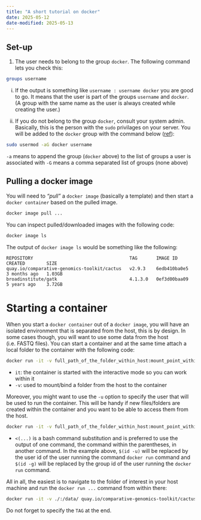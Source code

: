 ```yaml
---
title: "A short tutorial on docker"
date: 2025-05-12
date-modified: 2025-05-13
---
```


## Set-up

1. The user needs to belong to the group `docker`. The following command lets you check this:

```.bash
groups username
```

  i. If the output is something like `username : username docker` you are good to go. It means that the user is part of the
groups `username` and `docker`. (A group with the same name as the user is always created while creating the user.)

  ii. If you do not belong to the group `docker`, consult your system admin. Basically, this is the person with the `sudo`
privilages on your server. You will be added to the `docker` group with the command below ([ref](https://askubuntu.com/questions/79565/how-to-add-existing-user-to-an-existing-group)):

```.bash
sudo usermod -aG docker username
```

`-a` means to append the group (`docker` above) to the list of groups a user is associated with
`-G` means a comma separated list of groups (none above)

## Pulling a docker image

You will need to _"pull"_ a `docker image` (basically a template) and then start a `docker container` based on the
pulled image.

```.bash
docker image pull ...
```

You can inspect pulled/downloaded images with the following code:

```.bash
docker image ls
```

The output of `docker image ls` would be something like the following:

```.default
REPOSITORY                                    TAG       IMAGE ID       CREATED        SIZE
quay.io/comparative-genomics-toolkit/cactus   v2.9.3    6edb410ba0e5   3 months ago   1.03GB
broadinstitute/gatk                           4.1.3.0   0ef3d00baa09   5 years ago    3.72GB
```

# Starting a container

When you start a `docker container` out of a `docker image`, you will have an isolated environment that is separated
from the host, this is by design. In some cases though, you will want to use some data from the host (i.e. FASTQ files).
You can start a container and at the same time attach a local folder to the container with the following code:

```.bash
docker run -it -v full_path_of_the_folder_within_host:mount_point_within_the_container docker_image_of_interest
```

- `it`: the container is started with the interactive mode so you can work within it
- `-v`: used to mount/bind a folder from the host to the container

Moreover, you might want to use the `-u` option to specify the user that will be used to run the container. This will be
handy if new files/folders are created within the container and you want to be able to access them from the host.

```.bash
docker run -it -v full_path_of_the_folder_within_host:mount_point_within_the_container docker_image_of_interest -u $(id -u):$(id -g)
```

- `<(...)` is a bash command substitution and is preferred to use the output of one command, the command within the
  parentheses, in another command. In the example above, `$(id -u)` will be replaced by the user id of the user running
  the command `docker run` command and `$(id -g)` will be replaced by the group id of the user running the `docker run`
  command.

All in all, the easiest is to navigate to the folder of interest in your host machine and run the `docker run ...`
command from within there:

```.bash
docker run -it -v ./:/data/ quay.io/comparative-genomics-toolkit/cactus:v2.9.3 -u $(id -u):$(id -g)
```

Do not forget to specify the `TAG` at the end.

